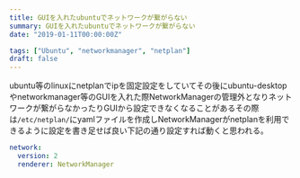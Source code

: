 ```yaml
---
title: GUIを入れたubuntuでネットワークが繋がらない
summary: GUIを入れたubuntuでネットワークが繋がらない
date: "2019-01-11T00:00:00Z"

tags: ["Ubuntu", "networkmanager", "netplan"]
draft: false
---
```


ubuntu等のlinuxにnetplanでipを固定設定をしていてその後にubuntu-desktopやnetworkmanager等のGUIを入れた際NetworkManagerの管理外となりネットワークが繋がらなかったりGUIから設定できなくなることがあるその際は`/etc/netplan/`にyamlファイルを作成しNetworkManagerがnetplanを利用できるように設定を書き足せば良い下記の通り設定すれば動くと思われる。

```yaml
network:
  version: 2
  renderer: NetworkManager
```
